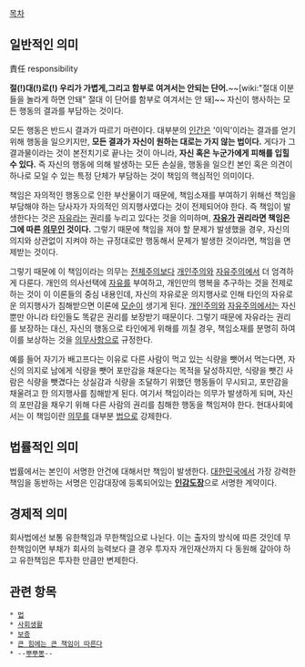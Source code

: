 [[목차]]
== 일반적인 의미 ==
責任
responsibility

'''절(!)대(!)로(!) 우리가 가볍게,그리고 함부로 여겨서는 안되는 단어.'''~~[wiki:"절대 이분들을 놀라게 하면 안돼" 절대 이 단어를 함부로 여겨서는 안 돼]~~
자신이 행사하는 모든 행동의 결과를 부담하는 것이다.

모든 행동은 반드시 결과가 따르기 마련이다. 대부분의 [[인간]]은 '이익'이라는 결과를 얻기 위해 행동을 일으키지만, '''모든 결과가 자신이 원하는 대로는 가지 않는 법이다.''' 게다가 그 결과물이라는 것이 본전치기로 끝나는 것이 아니라, '''자신 혹은 누군가에게 피해를 입힐 수 있다.''' 즉 자신의 행동에 의해 발생하는 모든 손실을, 행동을 일으킨 본인 혹은 의견이 하나로 모일 수 있는 특정 단체가 부담하는 것이 책임의 핵심적인 의미이다.

책임은 자의적인 행동으로 인한 부산물이기 때문에, 책임소재를 부여하기 위해선 책임을 부담해야 하는 당사자가 자의적인 의지행사였다는 것이 전제되어야 한다. 즉 책임이 발생한다는 것은 [[자유]]라는 권리를 누리고 있다는 것을 의미하며, '''[[자유]]가 권리라면 책임은 그에 따른 [[의무]]인 것이다.''' 그렇기 때문에 책임을 져야 할 문제가 발생했을 경우, 자신의 의지와 상관없이 지켜야 하는 규정대로만 행동해서 문제가 발생한 것이라면, 책임을 면제받는 것이다.

그렇기 때문에 이 책임이라는 의무는 [[전체주의]]보다 [[개인주의]]와 [[자유주의]]에서 더 엄격하게 다룬다. 개인의 의사선택에 [[자유]]를 부여하고, 개인만의 행복을 추구하는 것을 전제로 하는 것이 이 이론들의 중심 내용인데, 자신의 자유로운 의지행사로 인해 타인의 자유로운 의지행사가 침해받으면 이론에 [[모순]]이 생기게 된다. [[개인주의]]와 [[자유주의]]에서는 자신뿐만 아니라 타인들도 똑같은 권리를 보장받기 때문이다. 그렇기 때문에 자유라는 권리를 보장하는 대신, 자신의 행동으로 타인에게 위해를 끼칠 경우, 책임소재를 분명히 하여 이를 보상하는 것을 [[의무]]사항으로 규정한다.

예를 들어 자기가 배고프다는 이유로 다른 사람이 먹고 있는 식량을 뺏어서 먹는다면, 자신의 의지로 남에게 식량을 뺏어 포만감을 채운다는 목적을 달성하지만, 식량을 뺏긴 사람은 식량을 뺏겼다는 상실감과 식량을 조달하기 위했던 행동들이 무시되고, 포만감을 채울려고 한 의지행사를 침해받게 된다. 여기서 책임이라는 의무가 발생하게 되며, 자신의 포만감을 채우기 위해 다른 사람의 권리를 침해한 행동을 책임져야 한다. 현대사회에서는 이 책임이란 [[의무]]를 대부분 [[법]]으로 강제한다.

== 법률적인 의미 ==
법률에서는 본인이 서명한 안건에 대해서만 책임이 발생한다. [[대한민국]]에서 가장 강력한 책임을 동반하는 서명은 인감대장에 등록되어있는 '''[[인감도장]]'''으로 서명한 계약이다.

== 경제적 의미 ==
회사법에선 보통 유한책임과 무한책임으로 나뉜다. 이는 출자의 방식에 따른 것인데 무한책임이면 부채가 회사의 능력보다 클 경우 투자자 개인재산까지 다 동원해 갚아야 하고 유한책임은 투자한 만큼만 변제한다.

== 관련 항목 ==
 * [[법]]
 * [[사회생활]]
 * [[보증]]
 * [[큰 힘에는 큰 책임이 따른다]]
 * --[[뿌뿌뽕]]--
